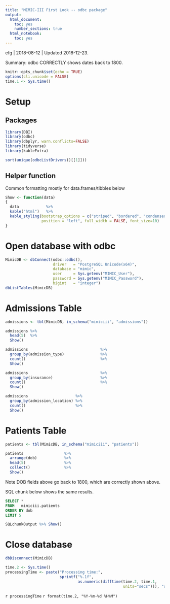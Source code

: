 ```yaml
---
title: "MIMIC-III First Look -- odbc package"
output:
  html_document:
    toc: yes
    number_sections: true
  html_notebook:
    toc: yes       
---
```


efg | 2018-08-12 | Updated 2018-12-23.

Summary:  odbc CORRECTLY shows dates back to 1800.

```r
knitr::opts_chunk$set(echo = TRUE)
options(cli.unicode = FALSE)
time.1 <- Sys.time()
```                                 

# Setup

## Packages

```r
library(DBI)
library(odbc)
library(dbplyr, warn.conflicts=FALSE)    
library(tidyverse)
library(kableExtra)
```

```r
sort(unique(odbcListDrivers()[[1]]))
```


## Helper function

Common formatting mostly for data.frames/tibbles below

```r
Show <- function(data)
{
  data            %>%
  kable("html")   %>%
  kable_styling(bootstrap_options = c("striped", "bordered", "condensed"),
                position = "left", full_width = FALSE, font_size=10)
}
```        

# Open database with odbc

```r
MimicDB <- dbConnect(odbc::odbc(),
                     driver   = "PostgreSQL Unicode(x64)",
                     database = "mimic",
                     user     = Sys.getenv("MIMIC_User"),
                     password = Sys.getenv("MIMIC_Password"),
                     bigint   = "integer")
dbListTables(MimicDB) 
```

# Admissions Table

```r
admissions <- tbl(MimicDB, in_schema("mimiciii", "admissions"))
```

```r
admissions %>% 
  head(5)  %>%
  Show()
```

```r
admissions                                %>%
  group_by(admission_type)                %>%
  count()                                 %>%
  Show()
```

```r
admissions                                %>%
  group_by(insurance)                     %>%
  count()                                 %>%
  Show()
```

```r
admissions                     %>%
  group_by(admission_location) %>%
  count()                      %>%
  Show()
```

# Patients Table

```r
patients <- tbl(MimicDB, in_schema("mimiciii", "patients"))
```

```r
patients                  %>%
  arrange(dob)            %>%
  head(5)                 %>%
  collect()               %>%
  Show()
```

Note DOB fields above go back to 1800, which are correctly shown above.

SQL chunk below shows the same results.

```sql
SELECT *
FROM   mimiciii.patients
ORDER BY dob
LIMIT 5
```

```r
SQLchunkOutput %>% Show()
```


# Close database

```r
dbDisconnect(MimicDB)
```

```r
time.2 <- Sys.time()
processingTime <- paste("Processing time:",
                        sprintf("%.1f",
                                as.numeric(difftime(time.2, time.1,
                                                    units="secs"))), "secs\n")
```

`r processingTime`
`r format(time.2, "%Y-%m-%d %H%M")`                
